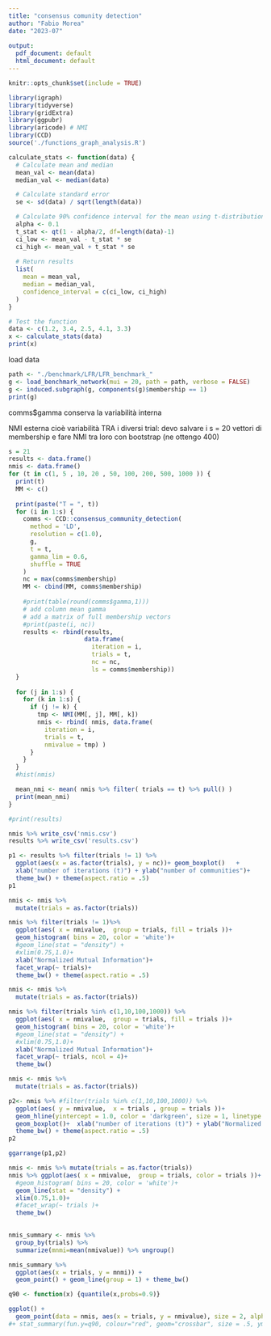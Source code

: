 ```yaml
---
title: "consensus comunity detection"
author: "Fabio Morea"
date: "2023-07"
 
output:
  pdf_document: default
  html_document: default
---
```


```r
knitr::opts_chunk$set(include = TRUE)
```

```r
library(igraph)
library(tidyverse)
library(gridExtra)
library(ggpubr)
library(aricode) # NMI 
library(CCD)
source('./functions_graph_analysis.R')
```

```r
calculate_stats <- function(data) {
  # Calculate mean and median
  mean_val <- mean(data)
  median_val <- median(data)

  # Calculate standard error
  se <- sd(data) / sqrt(length(data))

  # Calculate 90% confidence interval for the mean using t-distribution
  alpha <- 0.1
  t_stat <- qt(1 - alpha/2, df=length(data)-1)
  ci_low <- mean_val - t_stat * se
  ci_high <- mean_val + t_stat * se
  
  # Return results
  list(
    mean = mean_val,
    median = median_val,
    confidence_interval = c(ci_low, ci_high)
  )
}

# Test the function
data <- c(1.2, 3.4, 2.5, 4.1, 3.3)
x <- calculate_stats(data)
print(x)

```


load data
 
```r
path <- "./benchmark/LFR/LFR_benchmark_"
g <- load_benchmark_network(mui = 20, path = path, verbose = FALSE)
g <- induced.subgraph(g, components(g)$membership == 1)
print(g) 
```

 comms$gamma conserva la variabilità interna 
 
 NMI esterna cioè variabilità TRA i diversi trial: 
 devo salvare i s = 20 vettori di membership e fare NMI tra loro con bootstrap (ne ottengo 400)
 
 
 
   
```r
s = 21
results <- data.frame()
nmis <- data.frame()
for (t in c(1, 5 , 10, 20 , 50, 100, 200, 500, 1000 )) {    
  print(t)
  MM <- c()
  
  print(paste("T = ", t))
  for (i in 1:s) {
    comms <- CCD::consensus_community_detection(
      method = 'LD',
      resolution = c(1.0), 
      g,
      t = t,
      gamma_lim = 0.6,
      shuffle = TRUE
    )
    nc = max(comms$membership)
    MM <- cbind(MM, comms$membership)
    
    #print(table(round(comms$gamma,1)))
    # add column mean gamma
    # add a matrix of full membership vectors
    #print(paste(i, nc))
    results <- rbind(results,
                     data.frame(
                       iteration = i,
                       trials = t,
                       nc = nc,
                       ls = comms$membership))
  }
 
  for (j in 1:s) {
    for (k in 1:s) {
      if (j != k) {
        tmp <- NMI(MM[, j], MM[, k])
        nmis <- rbind( nmis, data.frame( 
          iteration = i,
          trials = t,
          nmivalue = tmp) )
      }
    }
  }
  #hist(nmis)

  mean_nmi <- mean( nmis %>% filter( trials == t) %>% pull() )
  print(mean_nmi)
}

#print(results)

```

```r
nmis %>% write_csv('nmis.csv')
results %>% write_csv('results.csv')

```


```r
p1 <- results %>% filter(trials != 1) %>%
  ggplot(aes(x = as.factor(trials), y = nc))+ geom_boxplot()   + 
  xlab("number of iterations (t)") + ylab("number of communities")+ 
  theme_bw() + theme(aspect.ratio = .5)
p1
```


```r
nmis <- nmis %>% 
  mutate(trials = as.factor(trials))

nmis %>% filter(trials != 1)%>%
  ggplot(aes( x = nmivalue,  group = trials, fill = trials ))+
  geom_histogram( bins = 20, color = 'white')+
  #geom_line(stat = "density") +
  #xlim(0.75,1.0)+
  xlab("Normalized Mutual Information")+
  facet_wrap(~ trials)+  
  theme_bw() + theme(aspect.ratio = .5)
```



```r
nmis <- nmis %>% 
  mutate(trials = as.factor(trials))

nmis %>% filter(trials %in% c(1,10,100,1000)) %>%
  ggplot(aes( x = nmivalue,  group = trials, fill = trials ))+
  geom_histogram( bins = 20, color = 'white')+
  #geom_line(stat = "density") +
  #xlim(0.75,1.0)+
  xlab("Normalized Mutual Information")+
  facet_wrap(~ trials, ncol = 4)+  
  theme_bw() 
```


```r
nmis <- nmis %>% 
  mutate(trials = as.factor(trials))

p2<- nmis %>% #filter(trials %in% c(1,10,100,1000)) %>%
  ggplot(aes( y = nmivalue,  x = trials , group = trials ))+
  geom_hline(yintercept = 1.0, color = 'darkgreen', size = 1, linetype = 'dashed')+
  geom_boxplot()+  xlab("number of iterations (t)") + ylab("Normalized Mutual Information")+
  theme_bw() + theme(aspect.ratio = .5)
p2
```

```r
ggarrange(p1,p2)
```


```r
nmis <- nmis %>% mutate(trials = as.factor(trials))
nmis %>% ggplot(aes( x = nmivalue,  group = trials, color = trials ))+
  #geom_histogram( bins = 20, color = 'white')+
  geom_line(stat = "density") +
  xlim(0.75,1.0)+
  #facet_wrap(~ trials )+ 
  theme_bw() 
  
```
```r
nmis_summary <- nmis %>% 
  group_by(trials) %>%
  summarize(mnmi=mean(nmivalue)) %>% ungroup()

nmis_summary %>% 
  ggplot(aes(x = trials, y = mnmi)) + 
  geom_point() + geom_line(group = 1) + theme_bw()

q90 <- function(x) {quantile(x,probs=0.9)}

ggplot() + 
  geom_point(data = nmis, aes(x = trials, y = nmivalue), size = 2, alpha = .05, color = 'gray') + geom_line(data = nmis_summary, group = 1, aes(x = trials, y = mnmi)) + theme_bw() + theme(aspect_ratio = 0.5)
#+ stat_summary(fun.y=q90, colour="red", geom="crossbar", size = .5, ymin=0, ymax=0) 

  
```

